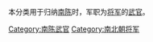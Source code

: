 本分类用于归纳[[陳_(南朝)|南陈]]时，军职为[[將軍_(中國古代)|将军]]的[[武官|武官]]。
[[Category:南陈武官|Category:南陈武官]]
[[Category:南北朝将军|Category:南北朝将军]]